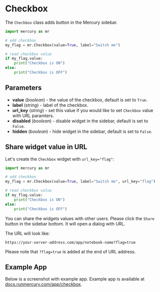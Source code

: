 
# Checkbox

The `Checkbox` class adds button in the Mercury sidebar.

```python
import mercury as mr

# add checkbox
my_flag = mr.Checkbox(value=True, label="Switch me")

# read checkbox value
if my_flag.value:
    print("Checkbox is ON")
else:
    print("Checkbox is OFF")
```

## Parameters

- **value** (_boolean_) - the value of the checkbox, default is set to `True`.
- **label** (_string_) - label of the checkbox.
- **url_key** (_string_) - set this value if you would like to set `Checkbox` value with URL paramters.
- **disabled** (_boolean_) - disable widget in the sidebar, default is set to `False`.
- **hidden** (_boolean_) - hide widget in the sidebar, default is set to `False`.

## Share widget value in URL

Let's create the `Checkbox` widget with `url_key="flag"`:

```python
import mercury as mr

# add checkbox
my_flag = mr.Checkbox(value=True, label="Switch me", url_key="flag")

# read checkbox value
if my_flag.value:
    print("Checkbox is ON")
else:
    print("Checkbox is OFF")
```

You can share the widgets values with other users. Please click the `Share` button in the sidebar bottom. It will open a dialog with URL.

The URL will look like:

```
https://your-server-address.com/app/notebook-name?flag=true
```

Please note that `?flag=true` is added at the end of URL address.

## Example App

Below is a screenshot with example app. Example app is available at [docs.runmercury.com/app/checkbox](https://docs.runmercury.com/app/checkbox).

<Screenshot src={exampleAppPng} alt="App with checkbox widget" />


  
